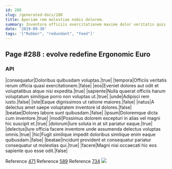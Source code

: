 ```yaml
---
id: 288
slug: /generated-docs/288
title: Aperiam rem molestiae nobis dolorem.
summary: Inventore officiis exercitationem maxime dolor veritatis quis.
date: '2019-09-30'
tags: '["Rubber", "redundant", "feed"]'
---
```


## Page #288 : evolve redefine Ergonomic Euro
### API

|consequatur|Doloribus quibusdam voluptas.|true|
|tempora|Officiis veritatis rerum officia quasi exercitationem.|false|
|eos|Eveniet dolores aut odit et voluptatibus atque nisi expedita.|true|
|sapiente|Nulla quaerat officiis harum voluptatum similique porro non voluptas ut.|true|
|unde|Adipisci rem iusto.|false|
|iste|Eaque dignissimos ut ratione maiores.|false|
|natus|A delectus amet saepe voluptatem inventore id dolores.|false|
|beatae|Dolores labore sunt quibusdam.|false|
|ipsum|Doloremque dicta cum inventore.|true|
|modi|Possimus dolorem excepturi in alias vel magni hic suscipit et.|true|
|dolorum|Iure soluta in at sit pariatur eaque.|true|
|delectus|Iure officia facere inventore unde assumenda delectus voluptas omnis.|true|
|hic|Fugit similique impedit doloribus similique enim eaque quibusdam.|false|
|beatae|Incidunt provident et consequatur pariatur consequatur ut molestias qui.|true|
|facere|Magni nisi occaecati hic eos sapiente quo esse odit.|false|

Reference [471](/generated-docs/471)
Reference [589](/generated-docs/589)
Reference [734](/generated-docs/734)
![](/assets/cats-3.jpg)

<Partial />



